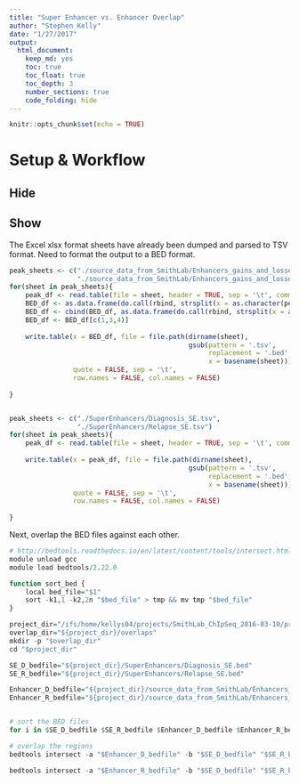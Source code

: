 ```yaml
---
title: "Super Enhancer vs. Enhancer Overlap"
author: "Stephen Kelly"
date: "1/27/2017"
output: 
  html_document: 
    keep_md: yes
    toc: true
    toc_float: true
    toc_depth: 3    
    number_sections: true
    code_folding: hide
---
```



```r
knitr::opts_chunk$set(echo = TRUE)
```

# Setup & Workflow {.tabset .tabset-pills}

## Hide

## Show

The Excel xlsx format sheets have already been dumped and parsed to TSV format. Need to format the output to a BED format. 

```r
peak_sheets <- c("./source_data_from_SmithLab/Enhancers_gains_and_losses.R_enhancers.tsv",
                 "./source_data_from_SmithLab/Enhancers_gains_and_losses.D_enhancers.tsv")
for(sheet in peak_sheets){
    peak_df <- read.table(file = sheet, header = TRUE, sep = '\t', comment.char = '')
    BED_df <- as.data.frame(do.call(rbind, strsplit(x = as.character(peak_df[["X.chr.start.end"]]), split = ':',fixed = TRUE)))
    BED_df <- cbind(BED_df, as.data.frame(do.call(rbind, strsplit(x = as.character(BED_df[["V2"]]), split = '-',fixed = TRUE))))
    BED_df <- BED_df[c(1,3,4)]
    
    write.table(x = BED_df, file = file.path(dirname(sheet), 
                                             gsub(pattern = '.tsv', 
                                                  replacement = '.bed', 
                                                  x = basename(sheet))), 
                quote = FALSE, sep = '\t', 
                row.names = FALSE, col.names = FALSE)
    
}


peak_sheets <- c("./SuperEnhancers/Diagnosis_SE.tsv",
                 "./SuperEnhancers/Relapse_SE.tsv")
for(sheet in peak_sheets){
    peak_df <- read.table(file = sheet, header = TRUE, sep = '\t', comment.char = '')
    
    write.table(x = peak_df, file = file.path(dirname(sheet),
                                             gsub(pattern = '.tsv',
                                                  replacement = '.bed',
                                                  x = basename(sheet))),
                quote = FALSE, sep = '\t',
                row.names = FALSE, col.names = FALSE)
    
}

```

Next, overlap the BED files against each other. 

```r
# http://bedtools.readthedocs.io/en/latest/content/tools/intersect.html
module unload gcc
module load bedtools/2.22.0

function sort_bed {
    local bed_file="$1"
    sort -k1,1 -k2,2n "$bed_file" > tmp && mv tmp "$bed_file"
}

project_dir="/ifs/home/kellys04/projects/SmithLab_ChIpSeq_2016-03-10/project_notes/SE_vs_Enhancer_overlap"
overlap_dir="${project_dir}/overlaps"
mkdir -p "$overlap_dir"
cd "$project_dir"

SE_D_bedfile="${project_dir}/SuperEnhancers/Diagnosis_SE.bed"
SE_R_bedfile="${project_dir}/SuperEnhancers/Relapse_SE.bed"

Enhancer_D_bedfile="${project_dir}/source_data_from_SmithLab/Enhancers_gains_and_losses.D_enhancers.bed"
Enhancer_R_bedfile="${project_dir}/source_data_from_SmithLab/Enhancers_gains_and_losses.R_enhancers.bed"


# sort the BED files
for i in $SE_D_bedfile $SE_R_bedfile $Enhancer_D_bedfile $Enhancer_R_bedfile; do sort_bed "$i"; done

# overlap the regions
bedtools intersect -a "$Enhancer_D_bedfile" -b "$SE_D_bedfile" "$SE_R_bedfile" -loj -names "D_SuperEnhancers" "R_SuperEnhancers" > "${overlap_dir}/Enhancer_D_vs_SE_DR_overlap.txt"

bedtools intersect -a "$Enhancer_R_bedfile" -b "$SE_D_bedfile" "$SE_R_bedfile" -loj -names "D_SuperEnhancers" "R_SuperEnhancers" > "${overlap_dir}/Enhancer_R_vs_SE_DR_overlap.txt"


```



